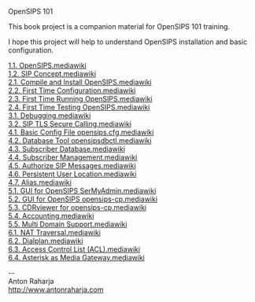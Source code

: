 OpenSIPS 101

This book project is a companion material for OpenSIPS 101 training.

I hope this project will help to understand OpenSIPS installation and basic configuration.

[[1.1. OpenSIPS.mediawiki]]<br>
[[1.2. SIP Concept.mediawiki]]<br>

[[2.1. Compile and Install OpenSIPS.mediawiki]]<br>
[[2.2. First Time Configuration.mediawiki]]<br>
[[2.3. First Time Running OpenSIPS.mediawiki]]<br>
[[2.4. First Time Testing OpenSIPS.mediawiki]]<br>

[[3.1. Debugging.mediawiki]]<br>
[[3.2. SIP TLS Secure Calling.mediawiki]]<br>

[[4.1. Basic Config File opensips.cfg.mediawiki]]<br>
[[4.2. Database Tool opensipsdbctl.mediawiki]]<br>
[[4.3. Subscriber Database.mediawiki]]<br>
[[4.4. Subscriber Management.mediawiki]]<br>
[[4.5. Authorize SIP Messages.mediawiki]]<br>
[[4.6. Persistent User Location.mediawiki]]<br>
[[4.7. Alias.mediawiki]]<br>

[[5.1. GUI for OpenSIPS SerMyAdmin.mediawiki]]<br>
[[5.2. GUI for OpenSIPS opensips-cp.mediawiki]]<br>
[[5.3. CDRviewer for opensips-cp.mediawiki]]<br>
[[5.4. Accounting.mediawiki]]<br>
[[5.5. Multi Domain Support.mediawiki]]<br>

[[6.1. NAT Traversal.mediawiki]]<br>
[[6.2. Dialplan.mediawiki]]<br>
[[6.3. Access Control List (ACL).mediawiki]]<br>
[[6.4. Asterisk as Media Gateway.mediawiki]]<br>


--<br>
Anton Raharja<br>
http://www.antonraharja.com<br>

